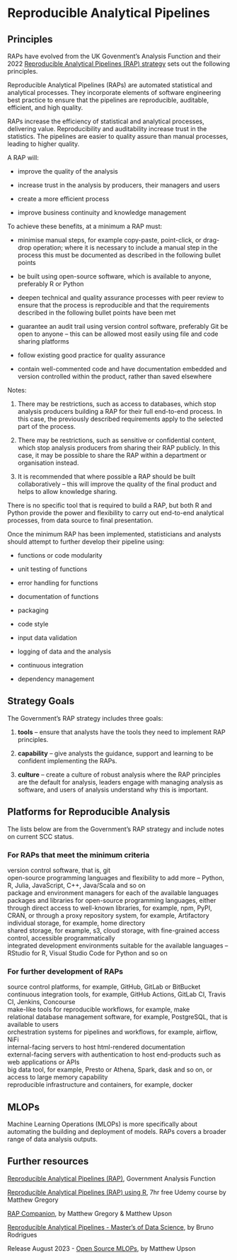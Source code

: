 # Reproducible Analytical Pipelines {#rap}

## Principles

RAPs have evolved from the UK Govenment's Analysis Function and their 2022 [Reproducible Analytical Pipelines (RAP) strategy](https://analysisfunction.civilservice.gov.uk/policy-store/reproducible-analytical-pipelines-strategy/) sets out the following principles.

Reproducible Analytical Pipelines (RAPs) are automated statistical and analytical processes. They incorporate elements of software engineering best practice to ensure that the pipelines are reproducible, auditable, efficient, and high quality.  

RAPs increase the efficiency of statistical and analytical processes, delivering value. Reproducibility and auditability increase trust in the statistics. The pipelines are easier to quality assure than manual processes, leading to higher quality.

A RAP will:

* improve the quality of the analysis  

* increase trust in the analysis by producers, their managers and users  

* create a more efficient process  

* improve business continuity and knowledge management  

To achieve these benefits, at a minimum a RAP must:

* minimise manual steps, for example copy-paste, point-click, or drag-drop operation; where it is necessary to include a manual step in the process this must be documented as described in the following bullet points  

* be built using open-source software, which is available to anyone, preferably R or Python  

* deepen technical and quality assurance processes with peer review to ensure that the process is reproducible and that the requirements described in the following bullet points have been met  

* guarantee an audit trail using version control software, preferably Git
be open to anyone – this can be allowed most easily using file and code sharing platforms  

* follow existing good practice for quality assurance  

* contain well-commented code and have documentation embedded and version controlled within the product, rather than saved elsewhere

Notes:

1. There may be restrictions, such as access to databases, which stop analysis producers building a RAP for their full end-to-end process. In this case, the previously described requirements apply to the selected part of the process.  

1. There may be restrictions, such as sensitive or confidential content, which stop analysis producers from sharing their RAP publicly. In this case, it may be possible to share the RAP within a department or organisation instead.  

1. It is recommended that where possible a RAP should be built collaboratively – this will improve the quality of the final product and helps to allow knowledge sharing.  

There is no specific tool that is required to build a RAP, but both R and Python provide the power and flexibility to carry out end-to-end analytical processes, from data source to final presentation.

Once the minimum RAP has been implemented, statisticians and analysts should attempt to further develop their pipeline using:

* functions or code modularity  

* unit testing of functions  

* error handling for functions  

* documentation of functions  

* packaging  

* code style  

* input data validation  

* logging of data and the analysis  

* continuous integration  

* dependency management  

## Strategy Goals  

The Government's RAP strategy includes three goals:  

1. **tools** – ensure that analysts have the tools they need to implement RAP principles.  

1. **capability** – give analysts the guidance, support and learning to be confident implementing the RAPs.  

1. **culture** – create a culture of robust analysis where the RAP principles are the default for analysis, leaders engage with managing analysis as software, and users of analysis understand why this is important.


## Platforms for Reproducible Analysis

The lists below are from the Government's RAP strategy and include notes on current SCC status.  

### For RAPs that meet the minimum criteria  

version control software, that is, git  
open-source programming languages and flexibility to add more – Python, R, Julia, JavaScript, C++, Java/Scala and so on  
package and environment managers for each of the available languages  
packages and libraries for open-source programming languages, either through direct access to well-known libraries, for example, npm, PyPI, CRAN, or through a proxy repository system, for example, Artifactory  
individual storage, for example, home directory  
shared storage, for example, s3, cloud storage, with fine-grained access control, accessible programmatically  
integrated development environments suitable for the available languages – RStudio for R, Visual Studio Code for Python and so on  

### For further development of RAPs  

source control platforms, for example, GitHub, GitLab or BitBucket  
continuous integration tools, for example, GitHub Actions, GitLab CI, Travis CI, Jenkins, Concourse  
make-like tools for reproducible workflows, for example, make  
relational database management software, for example, PostgreSQL, that is available to users  
orchestration systems for pipelines and workflows, for example, airflow, NiFi  
internal-facing servers to host html-rendered documentation  
external-facing servers with authentication to host end-products such as web applications or APIs  
big data tool, for example, Presto or Athena, Spark, dask and so on, or access to large memory capability  
reproducible infrastructure and containers, for example, docker  

## MLOPs

Machine Learning Operations (MLOPs) is more specifically about automating the building and deployment of models. RAPs covers a broader range of data analysis outputs.   

## Further resources

[Reproducible Analytical Pipelines (RAP)](https://analysisfunction.civilservice.gov.uk/support/reproducible-analytical-pipelines/), Government Analysis Function  

[Reproducible Analytical Pipelines (RAP) using R](https://www.udemy.com/course/reproducible-analytical-pipelines/), 7hr free Udemy course by Matthew Gregory  

[RAP Companion](https://ukgovdatascience.github.io/rap_companion/), by Matthew Gregory & Matthew Upson  

[Reproducible Analytical Pipelines - Master’s of Data Science](https://rap4mads.eu/), by Bruno Rodrigues  

Release August 2023 - [Open Source MLOPs](https://www.amazon.co.uk/Open-Source-MLOPs-Automation-Pipelines-ebook/dp/B0BJ5791TK/ref=sr_1_1?crid=1MU50QRTECXIZ&keywords=Open+Source+MLOPs&qid=1677872361&s=books&sprefix=open+source+mlops%2Cstripbooks%2C172&sr=1-1), by Matthew Upson  

